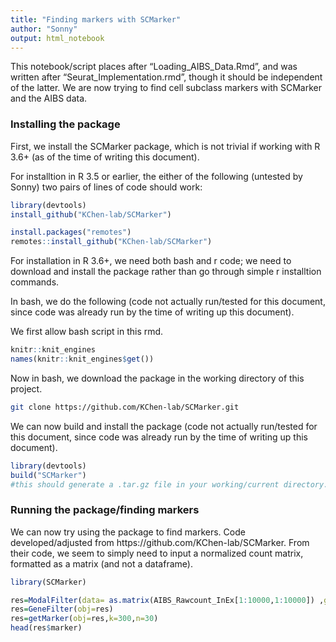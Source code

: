 ```yaml
---
title: "Finding markers with SCMarker"
author: "Sonny"
output: html_notebook
---
```


This notebook/script places after "Loading_AIBS_Data.Rmd", and was written after "Seurat_Implementation.rmd", though it should be independent of the latter. We are now trying to find cell subclass markers with SCMarker and the AIBS data. 

### Installing the package

First, we install the SCMarker package, which is not trivial if working with R 3.6+ (as of the time of writing this document). 

For installtion in R 3.5 or earlier, the either of the following (untested by Sonny) two pairs of lines of code should work:

```r

library(devtools)
install_github("KChen-lab/SCMarker")

install.packages("remotes")
remotes::install_github("KChen-lab/SCMarker")

```

For installation in R 3.6+, we need both bash and r code; we need to download and install the package rather than go through simple r installtion commands.

In bash, we do the following (code not actually run/tested for this document, since code was already run by the time of writing up this document).

We first allow bash script in this rmd.

```r

knitr::knit_engines
names(knitr::knit_engines$get())

```

Now in bash, we download the package in the working directory of this project.

```bash

git clone https://github.com/KChen-lab/SCMarker.git

```

We can now build and install the package (code not actually run/tested for this document, since code was already run by the time of writing up this document).

```r

library(devtools)
build("SCMarker")
#this should generate a .tar.gz file in your working/current directory. You can then install this in RStudio by graphic interface (packages tab, click install, etc.)

```

### Running the package/finding markers

We can now try using the package to find markers. Code developed/adjusted from https://github.com/KChen-lab/SCMarker. From their code, we seem to simply need to input a normalized count matrix, formatted as a matrix (and not a dataframe).

```r

library(SCMarker)

res=ModalFilter(data= as.matrix(AIBS_Rawcount_InEx[1:10000,1:10000]) ,geneK=10,cellK=10,width=2) #from package creators: default width = 1 for UMI data, width =2 for TPM data.
res=GeneFilter(obj=res)
res=getMarker(obj=res,k=300,n=30)
head(res$marker)

```

